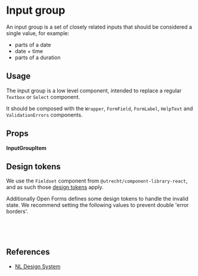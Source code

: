 

<Meta of={InputGroupStories} />

# Input group

An input group is a set of closely related inputs that should be considered a single value, for
example:

- parts of a date
- date + time
- parts of a duration

<Canvas of={InputGroupStories.Basic} />

## Usage

The input group is a low level component, intended to replace a regular `Textbox` or `Select`
component.

It should be composed with the `Wrapper`, `FormField`, `FormLabel`, `HelpText` and
`ValidationErrors` components.

## Props

<ArgTypes of={InputGroup} />

**InputGroupItem**

<ArgTypes of={InputGroupItem} />

## Design tokens

We use the `Fieldset` component from `@utrecht/component-library-react`, and as such those
[design tokens](https://nl-design-system.github.io/utrecht/storybook/?path=/docs/css-component-form-fieldset-design-tokens--docs)
apply.

Additionally Open Forms defines some design tokens to handle the invalid state. We recommend setting
the following values to prevent double 'error borders'.

```css
--of-input-group-invalid-border-inline-start-color: transparent;
--of-input-group-invalid-border-inline-start-width: 0;
--of-input-group-invalid-padding-inline-start: 0;
```

<TokensTable container={ofTokens} limitTo="of.input-group" autoExpand />

## References

- [NL Design System](https://nl-design-system.github.io/utrecht/storybook/?path=/docs/css-component-form-fieldset-readme--docs)
